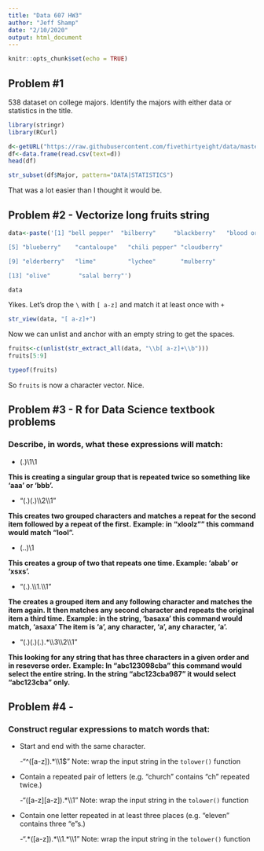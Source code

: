 ```yaml
---
title: "Data 607 HW3"
author: "Jeff Shamp"
date: "2/10/2020"
output: html_document
---
```


```r
knitr::opts_chunk$set(echo = TRUE)
```

## Problem #1
538 dataset on college majors. Identify the majors with either data or statistics in the title. 

```r
library(stringr)
library(RCurl)
```

```r
d<-getURL("https://raw.githubusercontent.com/fivethirtyeight/data/master/college-majors/majors-list.csv")
df<-data.frame(read.csv(text=d))
head(df)
```

```r
str_subset(df$Major, pattern="DATA|STATISTICS")
```

That was a lot easier than I thought it would be. 


## Problem #2 - Vectorize long fruits string


```r
data<-paste('[1] "bell pepper"  "bilberry"     "blackberry"   "blood orange"

[5] "blueberry"    "cantaloupe"   "chili pepper" "cloudberry"  

[9] "elderberry"   "lime"         "lychee"       "mulberry"    

[13] "olive"        "salal berry"')
```

```r
data
```

Yikes. Let's drop the `\` with `[ a-z]` and match it at least once with `+`

```r
str_view(data, "[ a-z]+")
```

Now we can unlist and anchor with an empty string to get the spaces. 

```r
fruits<-c(unlist(str_extract_all(data, "\\b[ a-z]+\\b")))
fruits[5:9]
```

```r
typeof(fruits)
```

So `fruits` is now a character vector. Nice. 

## Problem #3 - R for Data Science textbook problems

### Describe, in words, what these expressions will match:

- (.)\1\1

**This is creating a singular group that is repeated twice so something like 'aaa' or 'bbb'.**

- "(.)(.)\\\2\\\1"

**This creates two grouped characters and matches a repeat for the second item followed by a repeat of the first.**
**Example: in "xloolz"" this command would match "lool".**

- (..)\1

**This creates a group of two that repeats one time. Example: 'abab' or 'xsxs'.**

- "(.).\\\1.\\\1"

**The creates a grouped item and any following character and matches the item again. It then matches any second character and repeats the original item a third time.**
**Example: in the string, 'basaxa' this command would match, 'asaxa' The item is 'a', any character, 'a', any character, 'a'.**

- "(.)(.)(.).*\\\3\\\2\\\1"

**This looking for any string that has three characters in a given order and in reseverse order.**
**Example: In "abc123098cba" this command would select the entire string. In the string "abc123cba987" it would select "abc123cba" only.**

## Problem #4 - 
### Construct regular expressions to match words that:

- Start and end with the same character.

  -"^([a-z]).\*\\\1$" Note: wrap the input string in the `tolower()` function

- Contain a repeated pair of letters (e.g. "church" contains "ch" repeated twice.)

  -"([a-z][a-z]).\*\\\1" Note: wrap the input string in the `tolower()` function

- Contain one letter repeated in at least three places (e.g. "eleven" contains three "e"s.)

  -".\*([a-z]).\*\\\1.\*\\\1" Note: wrap the input string in the `tolower()` function



